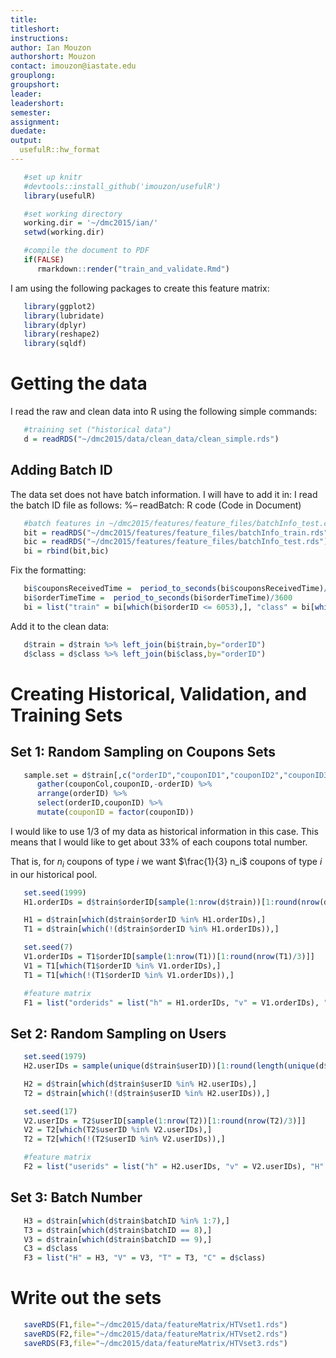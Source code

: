 ```yaml
---
title: 
titleshort:
instructions:
author: Ian Mouzon
authorshort: Mouzon
contact: imouzon@iastate.edu
grouplong: 
groupshort: 
leader: 
leadershort: 
semester: 
assignment: 
duedate: 
output:
  usefulR::hw_format
---
```


<!--- # (R code (No Results in Document)) -->
```r
   #set up knitr
   #devtools::install_github('imouzon/usefulR')
   library(usefulR)

   #set working directory
   working.dir = '~/dmc2015/ian/'
   setwd(working.dir)

   #compile the document to PDF
   if(FALSE) 
      rmarkdown::render("train_and_validate.Rmd")
```

I am using the following packages to create this feature matrix:
<!--- packageLoad: R code (No Results in Document) -->
```r
   library(ggplot2)
   library(lubridate)
   library(dplyr)
   library(reshape2)
   library(sqldf)
```

# Getting the data
I read the raw and clean data into R using the following simple commands:
<!--- readDat: R code (Code in Document) -->
```r
   #training set ("historical data")
   d = readRDS("~/dmc2015/data/clean_data/clean_simple.rds")
```

## Adding Batch ID
The data set \verb!clean_simple! does not have batch information. 
I will have to add it in:
I read the batch ID file as follows:
%-- readBatch: R code (Code in Document)
<!--- batchIN: R code (No Results in Document) -->
```r
   #batch features in ~/dmc2015/features/feature_files/batchInfo_test.csv, batchInfo_train.csv
   bit = readRDS("~/dmc2015/features/feature_files/batchInfo_train.rds")
   bic = readRDS("~/dmc2015/features/feature_files/batchInfo_test.rds")
   bi = rbind(bit,bic)
```

Fix the formatting:
<!--- btchfromt: R code (No Results in Document) -->
```r
   bi$couponsReceivedTime =  period_to_seconds(bi$couponsReceivedTime)/3600
   bi$orderTimeTime =  period_to_seconds(bi$orderTimeTime)/3600
   bi = list("train" = bi[which(bi$orderID <= 6053),], "class" = bi[which(bi$orderID > 6053),])
```

Add it to the clean data:
<!--- : R code (No Results in Document) -->
```r
   d$train = d$train %>% left_join(bi$train,by="orderID") 
   d$class = d$class %>% left_join(bi$class,by="orderID") 
```

# Creating Historical, Validation, and Training Sets
## Set 1: Random Sampling on Coupons Sets
<!--- : R code (No Results in Document) -->
```r
   sample.set = d$train[,c("orderID","couponID1","couponID2","couponID3")] %>%
      gather(couponCol,couponID,-orderID) %>%
      arrange(orderID) %>%
      select(orderID,couponID) %>%
      mutate(couponID = factor(couponID))
```

I would like to use 1/3 of my data as historical information in this case.
This means that I would like to get about 33\% of each coupons total number.

That is, for $n_i$ coupons of type $i$ we want $\frac{1}{3} n_i$ coupons of 
type $i$ in our historical pool.

<!--- cpncounts: R code (No Results in Document) -->
```r
   set.seed(1999)
   H1.orderIDs = d$train$orderID[sample(1:nrow(d$train))[1:round(nrow(d$train)/3)]]

   H1 = d$train[which(d$train$orderID %in% H1.orderIDs),]
   T1 = d$train[which(!(d$train$orderID %in% H1.orderIDs)),]

   set.seed(7)
   V1.orderIDs = T1$orderID[sample(1:nrow(T1))[1:round(nrow(T1)/3)]]
   V1 = T1[which(T1$orderID %in% V1.orderIDs),]
   T1 = T1[which(!(T1$orderID %in% V1.orderIDs)),]

   #feature matrix
   F1 = list("orderids" = list("h" = H1.orderIDs, "v" = V1.orderIDs), "H" = H1, "V" = V1, "T" = T1,"C" = d$class)
```

## Set 2: Random Sampling on Users
<!--- cpncounts: R code (No Results in Document) -->
```r
   set.seed(1979)
   H2.userIDs = sample(unique(d$train$userID))[1:round(length(unique(d$train$userID))/3)]

   H2 = d$train[which(d$train$userID %in% H2.userIDs),]
   T2 = d$train[which(!(d$train$userID %in% H2.userIDs)),]

   set.seed(17)
   V2.userIDs = T2$userID[sample(1:nrow(T2))[1:round(nrow(T2)/3)]]
   V2 = T2[which(T2$userID %in% V2.userIDs),]
   T2 = T2[which(!(T2$userID %in% V2.userIDs)),]

   #feature matrix
   F2 = list("userids" = list("h" = H2.userIDs, "v" = V2.userIDs), "H" = H2, "V" = V2, "T" = T2, "C" = d$class)
```

## Set 3: Batch Number

<!--- : R code (No Results in Document) -->
```r
   H3 = d$train[which(d$train$batchID %in% 1:7),]
   T3 = d$train[which(d$train$batchID == 8),]
   V3 = d$train[which(d$train$batchID == 9),]
   C3 = d$class   
   F3 = list("H" = H3, "V" = V3, "T" = T3, "C" = d$class)
```

# Write out the sets
<!--- : R code (No Results in Document) -->
```r
   saveRDS(F1,file="~/dmc2015/data/featureMatrix/HTVset1.rds")
   saveRDS(F2,file="~/dmc2015/data/featureMatrix/HTVset2.rds")
   saveRDS(F3,file="~/dmc2015/data/featureMatrix/HTVset3.rds")
```







